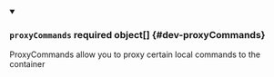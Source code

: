 


<details className="config-field" data-expandable="true" open>
<summary>

### `proxyCommands` <span className="config-field-required" data-required="false">required</span> <span className="config-field-type">object[]</span> <span className="config-field-default"></span> <span className="config-field-enum"></span> {#dev-proxyCommands}

ProxyCommands allow you to proxy certain local commands to the container

</summary>

<PartialProxyCommandsreference />


</details>
